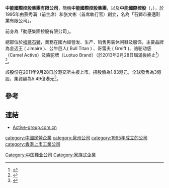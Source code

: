 '''中能國際控股集團有限公司'''，簡稱'''中能國際控股集團'''，以及'''中能國際控股'''（'''{{lang-en|Sino Energy International Holdings Group Limited}}'''，{{hkex|1096}}），於1995年由蔡秀满（前主席）和张文彬（首席執行官）創立，名為「石獅市豪邁鞋業有限公司」。

前身為「動感集團控股有限公司」。

總部位於[[福建|福建]][[石獅|石獅]]，業務在國內經營发、生产、销售男装休闲鞋及服饰，主要品牌為金迈王 ( Jimaire )、公牛巨人( Bull Titan ) 、哥雷夫 ( Greiff )、骆驼动感（Camel Active）及骆驼牌（Luotuo Brand）（於2013年2月28日屆滿後終止<ref>{{Cite web |url=http://www.hkexnews.hk/listedco/listconews/SEHK/2013/0311/LTN20130311129_C.PDF |title=屆滿通告 |accessdate=2013-08-29 |archive-date=2013-10-05 |archive-url=https://web.archive.org/web/20131005035543/http://www.hkexnews.hk/listedco/listconews/SEHK/2013/0311/LTN20130311129_C.PDF |dead-url=no }}</ref>）<ref>{{Cite web |url=http://www.active-group.com.cn/Introduction.html |title=動感集團控股有限公司簡介 |accessdate=2013-08-29 |archive-date=2013-10-04 |archive-url=https://web.archive.org/web/20131004233224/http://www.active-group.com.cn/Introduction.html |dead-url=no }}</ref>。

該股份在2011年9月28日於港交所主板上市。招股價為1.83港元，全球發售為3億股，集資額為5.49億港元<ref>{{Cite web |url=http://www.hkexnews.hk/listedco/listconews/SEHK/2011/0916/LTN20110916056_C.pdf |title=動感集團控股有限公司招股資料 |accessdate=2013-08-29 |archive-date=2012-01-06 |archive-url=https://web.archive.org/web/20120106054531/http://www.hkexnews.hk/listedco/listconews/sehk/2011/0916/LTN20110916056_C.pdf |dead-url=no }}</ref>。

==參考==
{{reflist}}

==連結==
*[http://www.active-group.com.cn Active-group.com.cn]{{Wayback|url=http://www.active-group.com.cn/ |date=20130615001354 }}

[[category:中國民營企業|category:中國民營企業]]
[[Category:中国鞋业公司|Category:中国鞋业公司]]
[[category:泉州公司|category:泉州公司]]
[[category:1995年成立的公司|category:1995年成立的公司]]
[[category:香港上市工業公司|category:香港上市工業公司]]
[[Category:家族式企業|Category:家族式企業]]